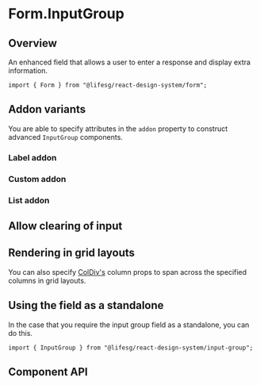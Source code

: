 
<Meta of={FormInputGroupStories} />

# Form.InputGroup

## Overview

An enhanced field that allows a user to enter a response and display extra information.

```tsx
import { Form } from "@lifesg/react-design-system/form";
```

## Addon variants

You are able to specify attributes in the `addon` property to construct advanced `InputGroup` components.

### Label addon

<Canvas of={FormInputGroupStories.LabelAddon} />

### Custom addon

<Canvas of={FormInputGroupStories.CustomAddon} />

### List addon

<Canvas of={FormInputGroupStories.ListAddon} />

## Allow clearing of input

<Canvas of={FormInputGroupStories.AllowClear} />

## Rendering in grid layouts

You can also specify [ColDiv's](/docs/getting-started-layout-column-divs--docs)
column props to span across the specified columns in grid layouts.

<Canvas of={FormInputGroupStories.RenderingInGridLayout} />

## Using the field as a standalone

In the case that you require the input group field as a standalone, you can do this.

```tsx
import { InputGroup } from "@lifesg/react-design-system/input-group";
```

<Canvas of={FormInputGroupStories.StandaloneUsage} />

## Component API

<PropsTable />
